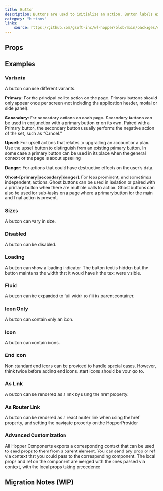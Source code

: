```yaml
---
title: Button
description: Buttons are used to initialize an action. Button labels express what action will occur when the user interacts with it.
category: "buttons"
links:
    source: https://github.com/gsoft-inc/wl-hopper/blob/main/packages/components/src/buttons/src/Button.tsx
---
```


<Example src="button/preview" isOpen />

## Props

<PropTable component="Button" />

## Examples

### Variants
A button can use different variants.

<Example src="button/variant" />

**Primary**: For the principal call to action on the page. Primary buttons should only appear once per screen (not including the application header, modal or side panel).

**Secondary**: For secondary actions on each page. Secondary buttons can be used in conjunction with a primary button or on its own. Paired with a Primary button, the secondary button usually performs the negative action of the set, such as “Cancel.”

**Upsell**: For upsell actions that relates to upgrading an account or a plan. Use the upsell button to distinguish from an existing primary button. In some case a primary button can be used in its place when the general context of the page is about upselling.

**Danger**: For actions that could have destructive effects on the user’s data.

**Ghost-[primary|secondary|danger]**: For less prominent, and sometimes independent, actions. Ghost buttons can be used in isolation or paired with a primary button when there are multiple calls to action. Ghost buttons can also be used for sub-tasks on a
page where a primary button for the main and final action is present.

### Sizes
A button can vary in size.

<Example src="button/size" />

### Disabled
A button can be disabled.

<Example src="button/state" />

### Loading
A button can show a loading indicator. The button text is hidden but the button maintains the width that it would have if the text were visible.

<Example src="button/loading" />

### Fluid
A button can be expanded to full width to fill its parent container.

<Example src="button/layout" />

### Icon Only
A button can contain only an icon.

<Example src="button/icon" />

### Icon
A button can contain icons.

<Example src="button/icons" />

### End Icon
Non standard end icons can be provided to handle special cases. However, think twice before adding end icons, start icons should be your go to.

<Example src="button/endIcon" />

### As Link
A button can be rendered as a link by using the href property.

<Example src="button/asLink" />

### As Router Link
A button can be rendered as a react router link when using the href property, and setting the navigate property on the HopperProvider

<Example src="button/reactRouterLink" />


### Advanced Customization

All Hopper Components exports a corresponding context that can be used to send props to them from a parent element.
You can send any prop or ref via context that you could pass to the corresponding component.
The local props and ref on the component are merged with the ones passed via context, with the local props taking precedence

<Example src="button/advancedCustomization" />

## Migration Notes (WIP)

<MigrateGuide src="buttons/docs/migration-notes" />
